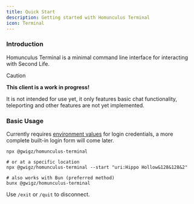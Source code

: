 ```yaml
---
title: Quick Start
description: Getting started with Homunculus Terminal
icon: Terminal
---
```


### Introduction

Homunculus Terminal is a minimal command line interface for interacting with Second Life.

> [!CAUTION]
>
> **This client is a work in progress!**
>
> It is not intended for use yet, it only features basic chat functionality, teleporting and other features are not yet implemented.

### Basic Usage

Currently requires [environment values](https://github.com/gwigz/homunculus/blob/main/.env.example) for login credentials, a more complete built-in login form will come later.

```shell
npx @gwigz/homunculus-terminal

# or at a specific location
npx @gwigz/homunculus-terminal --start "uri:Hippo Hollow&128&128&2"

# also works with Bun (preferred method)
bunx @gwigz/homunculus-terminal
```

Use `/exit` or `/quit` to disconnect.
